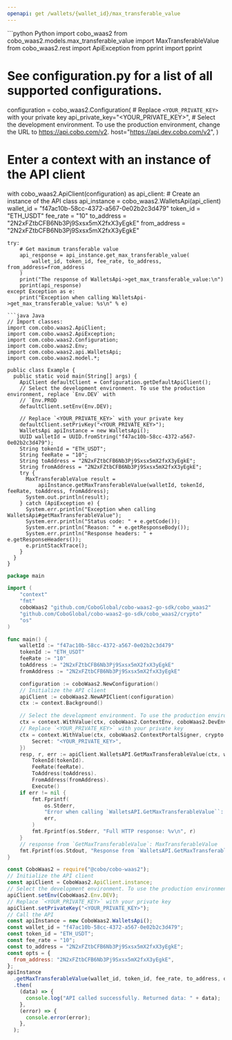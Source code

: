 ```yaml
---
openapi: get /wallets/{wallet_id}/max_transferable_value
---
```


<RequestExample>
```python Python
import cobo_waas2
from cobo_waas2.models.max_transferable_value import MaxTransferableValue
from cobo_waas2.rest import ApiException
from pprint import pprint

# See configuration.py for a list of all supported configurations.
configuration = cobo_waas2.Configuration(
    # Replace `<YOUR_PRIVATE_KEY>` with your private key
    api_private_key="<YOUR_PRIVATE_KEY>",
    # Select the development environment. To use the production environment, change the URL to https://api.cobo.com/v2.
    host="https://api.dev.cobo.com/v2",
)
# Enter a context with an instance of the API client
with cobo_waas2.ApiClient(configuration) as api_client:
    # Create an instance of the API class
    api_instance = cobo_waas2.WalletsApi(api_client)
    wallet_id = "f47ac10b-58cc-4372-a567-0e02b2c3d479"
    token_id = "ETH_USDT"
    fee_rate = "10"
    to_address = "2N2xFZtbCFB6Nb3Pj9Sxsx5mX2fxX3yEgkE"
    from_address = "2N2xFZtbCFB6Nb3Pj9Sxsx5mX2fxX3yEgkE"

    try:
        # Get maximum transferable value
        api_response = api_instance.get_max_transferable_value(
            wallet_id, token_id, fee_rate, to_address, from_address=from_address
        )
        print("The response of WalletsApi->get_max_transferable_value:\n")
        pprint(api_response)
    except Exception as e:
        print("Exception when calling WalletsApi->get_max_transferable_value: %s\n" % e)

```
```java Java
// Import classes:
import com.cobo.waas2.ApiClient;
import com.cobo.waas2.ApiException;
import com.cobo.waas2.Configuration;
import com.cobo.waas2.Env;
import com.cobo.waas2.api.WalletsApi;
import com.cobo.waas2.model.*;

public class Example {
  public static void main(String[] args) {
    ApiClient defaultClient = Configuration.getDefaultApiClient();
    // Select the development environment. To use the production environment, replace `Env.DEV` with
    // `Env.PROD
    defaultClient.setEnv(Env.DEV);

    // Replace `<YOUR_PRIVATE_KEY>` with your private key
    defaultClient.setPrivKey("<YOUR_PRIVATE_KEY>");
    WalletsApi apiInstance = new WalletsApi();
    UUID walletId = UUID.fromString("f47ac10b-58cc-4372-a567-0e02b2c3d479");
    String tokenId = "ETH_USDT";
    String feeRate = "10";
    String toAddress = "2N2xFZtbCFB6Nb3Pj9Sxsx5mX2fxX3yEgkE";
    String fromAddress = "2N2xFZtbCFB6Nb3Pj9Sxsx5mX2fxX3yEgkE";
    try {
      MaxTransferableValue result =
          apiInstance.getMaxTransferableValue(walletId, tokenId, feeRate, toAddress, fromAddress);
      System.out.println(result);
    } catch (ApiException e) {
      System.err.println("Exception when calling WalletsApi#getMaxTransferableValue");
      System.err.println("Status code: " + e.getCode());
      System.err.println("Reason: " + e.getResponseBody());
      System.err.println("Response headers: " + e.getResponseHeaders());
      e.printStackTrace();
    }
  }
}

```
```go Go
package main

import (
	"context"
	"fmt"
	coboWaas2 "github.com/CoboGlobal/cobo-waas2-go-sdk/cobo_waas2"
	"github.com/CoboGlobal/cobo-waas2-go-sdk/cobo_waas2/crypto"
	"os"
)

func main() {
	walletId := "f47ac10b-58cc-4372-a567-0e02b2c3d479"
	tokenId := "ETH_USDT"
	feeRate := "10"
	toAddress := "2N2xFZtbCFB6Nb3Pj9Sxsx5mX2fxX3yEgkE"
	fromAddress := "2N2xFZtbCFB6Nb3Pj9Sxsx5mX2fxX3yEgkE"

	configuration := coboWaas2.NewConfiguration()
	// Initialize the API client
	apiClient := coboWaas2.NewAPIClient(configuration)
	ctx := context.Background()

	// Select the development environment. To use the production environment, replace coboWaas2.DevEnv with coboWaas2.ProdEnv
	ctx = context.WithValue(ctx, coboWaas2.ContextEnv, coboWaas2.DevEnv)
	// Replace `<YOUR_PRIVATE_KEY>` with your private key
	ctx = context.WithValue(ctx, coboWaas2.ContextPortalSigner, crypto.Ed25519Signer{
		Secret: "<YOUR_PRIVATE_KEY>",
	})
	resp, r, err := apiClient.WalletsAPI.GetMaxTransferableValue(ctx, walletId).
		TokenId(tokenId).
		FeeRate(feeRate).
		ToAddress(toAddress).
		FromAddress(fromAddress).
		Execute()
	if err != nil {
		fmt.Fprintf(
			os.Stderr,
			"Error when calling `WalletsAPI.GetMaxTransferableValue``: %v\n",
			err,
		)
		fmt.Fprintf(os.Stderr, "Full HTTP response: %v\n", r)
	}
	// response from `GetMaxTransferableValue`: MaxTransferableValue
	fmt.Fprintf(os.Stdout, "Response from `WalletsAPI.GetMaxTransferableValue`: %v\n", resp)
}

```
```javascript JavaScript
const CoboWaas2 = require("@cobo/cobo-waas2");
// Initialize the API client
const apiClient = CoboWaas2.ApiClient.instance;
// Select the development environment. To use the production environment, replace `Env.DEV` with `Env.PROD`
apiClient.setEnv(CoboWaas2.Env.DEV);
// Replace `<YOUR_PRIVATE_KEY>` with your private key
apiClient.setPrivateKey("<YOUR_PRIVATE_KEY>");
// Call the API
const apiInstance = new CoboWaas2.WalletsApi();
const wallet_id = "f47ac10b-58cc-4372-a567-0e02b2c3d479";
const token_id = "ETH_USDT";
const fee_rate = "10";
const to_address = "2N2xFZtbCFB6Nb3Pj9Sxsx5mX2fxX3yEgkE";
const opts = {
  from_address: "2N2xFZtbCFB6Nb3Pj9Sxsx5mX2fxX3yEgkE",
};
apiInstance
  .getMaxTransferableValue(wallet_id, token_id, fee_rate, to_address, opts)
  .then(
    (data) => {
      console.log("API called successfully. Returned data: " + data);
    },
    (error) => {
      console.error(error);
    },
  );

```
</RequestExample>